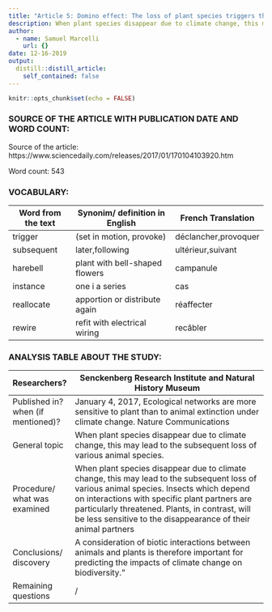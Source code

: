 ```yaml
---
title: "Article 5: Domino effect: The loss of plant species triggers the extinction of animals"
description: When plant species disappear due to climate change, this may lead to the subsequent loss of various animal species. Insects which depend on interactions with specific plant partners are particularly threatened. Plants, in contrast, will be less sensitive to the disappearance of their animal partners, according to a new article.
author:
  - name: Samuel Marcelli
    url: {}
date: 12-16-2019
output:
  distill::distill_article:
    self_contained: false
---
```


```r
knitr::opts_chunk$set(echo = FALSE)
```

### SOURCE OF THE ARTICLE WITH PUBLICATION DATE AND WORD COUNT:

Source of the article: https://www.sciencedaily.com/releases/2017/01/170104103920.htm

Word count: 543

### VOCABULARY: 

| Word from the text | Synonim/ definition in English | French Translation   |
| ------------------ | ------------------------------ | -------------------- |
| trigger            | (set in motion, provoke)       | déclancher,provoquer |
| subsequent         | later,following                | ultérieur,suivant    |
| harebell           | plant with bell-shaped flowers | campanule            |
| instance           | one i a series                 | cas                  |
| reallocate         | apportion or distribute again  | réaffecter           |
| rewire             | refit with electrical wiring   | recâbler             |


### ANALYSIS TABLE ABOUT THE STUDY:


|  Researchers?                      | Senckenberg Research Institute and Natural History Museum                                                                                                                                                                                                                                                    |
| ---------------------------------- | ------------------------------------------------------------------------------------------------------------------------------------------------------------------------------------------------------------------------------------------------------------------------------------------------------------ |
| Published in? when (if mentioned)? | January 4, 2017, Ecological networks are more sensitive to plant than to animal extinction under climate change. Nature Communications                                                                                                                                                                       |
| General topic                      | When plant species disappear due to climate change, this may lead to the subsequent loss of various animal species.                                                                                                                                                                                          |
| Procedure/ what was examined       | When plant species disappear due to climate change, this may lead to the subsequent loss of various animal species. Insects which depend on interactions with specific plant partners are particularly threatened. Plants, in contrast, will be less sensitive to the disappearance of their animal partners |
| Conclusions/ discovery             | A consideration of biotic interactions between animals and plants is therefore important for predicting the impacts of climate change on biodiversity.”                                                                                                                                                      |
| Remaining questions                | /                                                                                                                                                                                                                                                                                                            |

